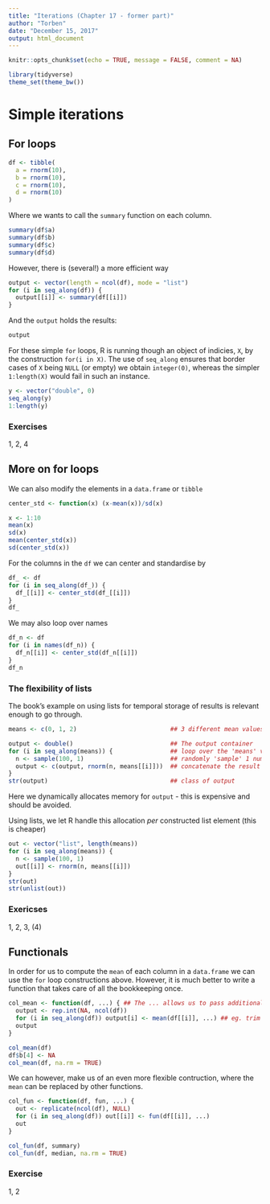 ```yaml
---
title: "Iterations (Chapter 17 - former part)"
author: "Torben"
date: "December 15, 2017"
output: html_document
---
```



```r
knitr::opts_chunk$set(echo = TRUE, message = FALSE, comment = NA)
```

```r
library(tidyverse)
theme_set(theme_bw())
```

# Simple iterations

## For loops

```r
df <- tibble(
  a = rnorm(10),
  b = rnorm(10),
  c = rnorm(10),
  d = rnorm(10)
)
```

Where we wants to call the `summary` function on each column.

```r
summary(df$a)
summary(df$b)
summary(df$c)
summary(df$d)
```

However, there is (several!) a more efficient way

```r
output <- vector(length = ncol(df), mode = "list")
for (i in seq_along(df)) {
  output[[i]] <- summary(df[[i]])
}
```

And the `output` holds the results:
```r
output
```

For these simple `for` loops, R is running though an object of indicies, `X`, by the construction `for(i in X)`.
The use of `seq_along` ensures that border cases of `X` being `NULL` (or empty) we obtain `integer(0)`, 
whereas the simpler `1:length(X)` would fail in such an instance.
```r
y <- vector("double", 0)
seq_along(y)
1:length(y)
```

### Exercises

1, 2, 4

## More on for loops

We can also modify the elements in a `data.frame` or `tibble`
```r
center_std <- function(x) (x-mean(x))/sd(x)

x <- 1:10
mean(x) 
sd(x)
mean(center_std(x))
sd(center_std(x))
```

For the columns in the `df` we can center and standardise by 
```r
df_ <- df
for (i in seq_along(df_)) {
  df_[[i]] <- center_std(df_[[i]])
}
df_
```

We may also loop over names
```r
df_n <- df
for (i in names(df_n)) {
  df_n[[i]] <- center_std(df_n[[i]])
}
df_n
```

### The flexibility of lists

The book's example on using lists for temporal storage of results is relevant enough to go through.
```r
means <- c(0, 1, 2)                          ## 3 different mean values

output <- double()                           ## The output container
for (i in seq_along(means)) {                ## loop over the 'means' vector
  n <- sample(100, 1)                        ## randomly 'sample' 1 number between 1 and 100
  output <- c(output, rnorm(n, means[[i]]))  ## concatenate the result to the output
}
str(output)                                  ## class of output
```

Here we dynamically allocates memory for `output` - this is expensive and should be avoided.

Using lists, we let R handle this allocation *per* constructed list element (this is cheaper)
```r
out <- vector("list", length(means))
for (i in seq_along(means)) {
  n <- sample(100, 1)
  out[[i]] <- rnorm(n, means[[i]])
}
str(out)
str(unlist(out))
```

### Exericses

1, 2, 3, (4)

## Functionals

In order for us to compute the `mean` of each column in a `data.frame` we can use the `for` loop constructions above. However, it is much better to write a function that takes care of all the bookkeeping once.

```r
col_mean <- function(df, ...) { ## The ... allows us to pass additional arguments to inner functions
  output <- rep.int(NA, ncol(df))
  for (i in seq_along(df)) output[i] <- mean(df[[i]], ...) ## eg. trim or na.rm
  output
}

col_mean(df)
df$b[4] <- NA
col_mean(df, na.rm = TRUE)
```

We can however, make us of an even more flexible contruction, where the `mean` can be replaced by other functions.

```r
col_fun <- function(df, fun, ...) {
  out <- replicate(ncol(df), NULL) 
  for (i in seq_along(df)) out[[i]] <- fun(df[[i]], ...)
  out
}

col_fun(df, summary)
col_fun(df, median, na.rm = TRUE)
```

### Exercise
1, 2